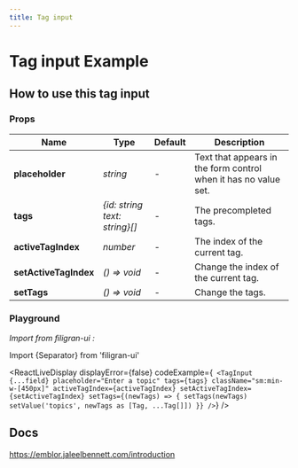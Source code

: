 ```yaml
---
title: Tag input
---
```


# Tag input Example

<ExampleTagInput />

## How to use this tag input

### Props

| Name                  | Type                            | Default | Description                                                     |
| --------------------- | ------------------------------- | ------- | --------------------------------------------------------------- |
| **placeholder**       | _string_                        | -       | Text that appears in the form control when it has no value set. |
| **tags**              | _\{id: string text: string\}[]_ | -       | The precompleted tags.                                          |
| **activeTagIndex**    | _number_                        | -       | The index of the current tag.                                   |
| **setActiveTagIndex** | _() => void_                    | -       | Change the index of the current tag.                            |
| **setTags**           | _() => void_                    | -       | Change the tags.                                                |

### Playground

_Import from filigran-ui :_

Import \{Separator\} from 'filigran-ui'

<ReactLiveDisplay
  displayError={false}
  codeExample={`
           <TagInput
                            {...field}
                            placeholder="Enter a topic"
                            tags={tags}
                            className="sm:min-w-[450px]"
                            activeTagIndex={activeTagIndex}
                            setActiveTagIndex={setActiveTagIndex}
                            setTags={(newTags) => {
                              setTags(newTags)
                              setValue('topics', newTags as [Tag, ...Tag[]])
                            }}
                          />`}
/>

## Docs

https://emblor.jaleelbennett.com/introduction
